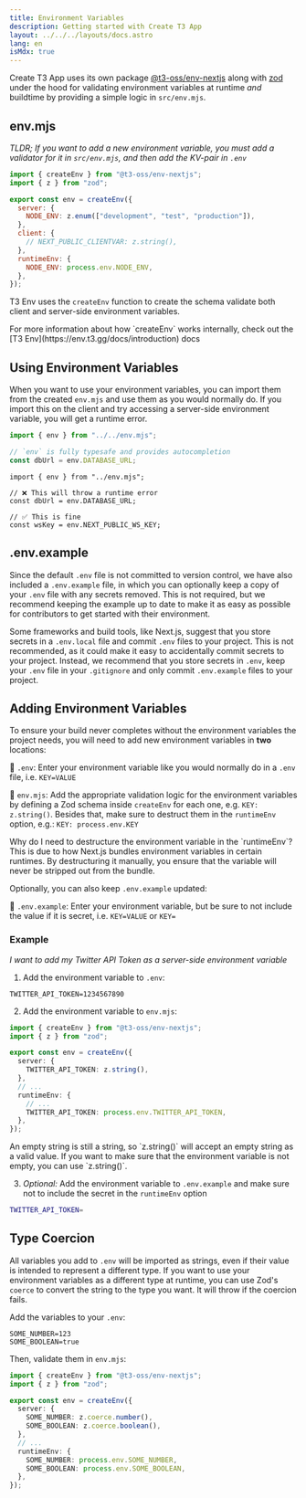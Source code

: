 ```yaml
---
title: Environment Variables
description: Getting started with Create T3 App
layout: ../../../layouts/docs.astro
lang: en
isMdx: true
---
```



Create T3 App uses its own package [@t3-oss/env-nextjs](https://env.t3.gg) along with [zod](https://zod.dev) under the hood for validating environment variables at runtime _and_ buildtime by providing a simple logic in `src/env.mjs`.

## env.mjs

_TLDR; If you want to add a new environment variable, you must add a validator for it in `src/env.mjs`, and then add the KV-pair in `.env`_

```ts:env.mjs
import { createEnv } from "@t3-oss/env-nextjs";
import { z } from "zod";

export const env = createEnv({
  server: {
    NODE_ENV: z.enum(["development", "test", "production"]),
  },
  client: {
    // NEXT_PUBLIC_CLIENTVAR: z.string(),
  },
  runtimeEnv: {
    NODE_ENV: process.env.NODE_ENV,
  },
});
```

T3 Env uses the `createEnv` function to create the schema validate both client and server-side environment variables.

<Callout type="info">
  For more information about how `createEnv` works internally, check out the [T3
  Env](https://env.t3.gg/docs/introduction) docs
</Callout>

## Using Environment Variables

When you want to use your environment variables, you can import them from the created `env.mjs` and use them as you would normally do. If you import this on the client and try accessing a server-side environment variable, you will get a runtime error.

```ts:pages/api/hello.ts
import { env } from "../../env.mjs";

// `env` is fully typesafe and provides autocompletion
const dbUrl = env.DATABASE_URL;
```

```ts:pages/index.tsx
import { env } from "../env.mjs";

// ❌ This will throw a runtime error
const dbUrl = env.DATABASE_URL;

// ✅ This is fine
const wsKey = env.NEXT_PUBLIC_WS_KEY;
```

## .env.example

Since the default `.env` file is not committed to version control, we have also included a `.env.example` file, in which you can optionally keep a copy of your `.env` file with any secrets removed. This is not required, but we recommend keeping the example up to date to make it as easy as possible for contributors to get started with their environment.

Some frameworks and build tools, like Next.js, suggest that you store secrets in a `.env.local` file and commit `.env` files to your project. This is not recommended, as it could make it easy to accidentally commit secrets to your project. Instead, we recommend that you store secrets in `.env`, keep your `.env` file in your `.gitignore` and only commit `.env.example` files to your project.

## Adding Environment Variables

To ensure your build never completes without the environment variables the project needs, you will need to add new environment variables in **two** locations:

📄 `.env`: Enter your environment variable like you would normally do in a `.env` file, i.e. `KEY=VALUE`

📄 `env.mjs`: Add the appropriate validation logic for the environment variables by defining a Zod schema inside `createEnv` for each one, e.g. `KEY: z.string()`. Besides that, make sure to destruct them in the `runtimeEnv` option, e.g.: `KEY: process.env.KEY`

<Callout type="info">
  Why do I need to destructure the environment variable in the `runtimeEnv`?
  This is due to how Next.js bundles environment variables in certain runtimes.
  By destructuring it manually, you ensure that the variable will never be
  stripped out from the bundle.
</Callout>

Optionally, you can also keep `.env.example` updated:

📄 `.env.example`: Enter your environment variable, but be sure to not include the value if it is secret, i.e. `KEY=VALUE` or `KEY=`

### Example

_I want to add my Twitter API Token as a server-side environment variable_

1. Add the environment variable to `.env`:

```
TWITTER_API_TOKEN=1234567890
```

2. Add the environment variable to `env.mjs`:

```ts
import { createEnv } from "@t3-oss/env-nextjs";
import { z } from "zod";

export const env = createEnv({
  server: {
    TWITTER_API_TOKEN: z.string(),
  },
  // ...
  runtimeEnv: {
    // ...
    TWITTER_API_TOKEN: process.env.TWITTER_API_TOKEN,
  },
});
```

<Callout type="info">
  An empty string is still a string, so `z.string()` will accept an empty string
  as a valid value. If you want to make sure that the environment variable is
  not empty, you can use `z.string()`.
</Callout>

3. _Optional:_ Add the environment variable to `.env.example` and make sure not to include the secret in the `runtimeEnv` option

```bash
TWITTER_API_TOKEN=
```

## Type Coercion

All variables you add to `.env` will be imported as strings, even if their value is intended to represent a different type. If you want to use your environment variables as a different type at runtime, you can use Zod's `coerce` to convert the string to the type you want. It will throw if the coercion fails.

Add the variables to your `.env`:

```
SOME_NUMBER=123
SOME_BOOLEAN=true
```

Then, validate them in `env.mjs`:

```ts
import { createEnv } from "@t3-oss/env-nextjs";
import { z } from "zod";

export const env = createEnv({
  server: {
    SOME_NUMBER: z.coerce.number(),
    SOME_BOOLEAN: z.coerce.boolean(),
  },
  // ...
  runtimeEnv: {
    SOME_NUMBER: process.env.SOME_NUMBER,
    SOME_BOOLEAN: process.env.SOME_BOOLEAN,
  },
});
```
